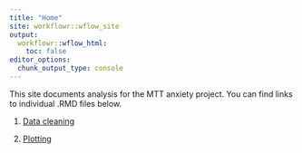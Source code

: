 ```yaml
---
title: "Home"
site: workflowr::wflow_site
output:
  workflowr::wflow_html:
    toc: false
editor_options:
  chunk_output_type: console
---
```


This site documents analysis for the MTT anxiety project. You can find links to individual .RMD files below. 

1. [Data cleaning](mtt_study3_cleaning.html)

2. [Plotting](mtt_study3_plotting.html)
